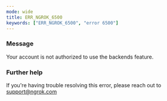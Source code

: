 ```yaml
---
mode: wide
title: ERR_NGROK_6500
keywords: ["ERR_NGROK_6500", "error 6500"]
---
```



### Message

Your account is not authorized to use the backends feature.

<ErrorDetails />

### Further help

If you're having trouble resolving this error, please reach out to [support@ngrok.com](mailto:support@ngrok.com?subject=Help%20with%20ERR_NGROK_6500)
